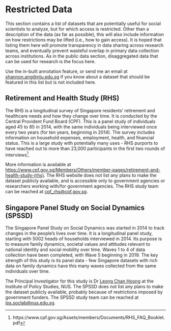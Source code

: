 # Restricted Data {#restricteddata}

This section contains a list of datasets that are potentially useful for social scientists to analyze, but for which access is restricted. Other than a description of the data (as far as possible), this will also include information on how restrictions may be lifted (i.e., how to gain access). It is hoped that listing them here will promote transparency in data sharing across research teams, and eventually prevent wasteful overlap in primary data collection across institutions. As in the public data section, disaggregated data that can be used for research is the focus here.

Use the in-built annotation feature, or send me an email at <shannon.ang@ntu.edu.sg> if you know about a dataset that should be featured in this list but is not included here.

## Retirement and Health Study (RHS) {#rhs}

The RHS is a longitudinal survey of Singapore residents’ retirement and healthcare needs and how they change over time. It is conducted by the Central Provident Fund Board (CPF). This is a panel study of individuals aged 45 to 85 in 2014, with the same individuals being interviewed once every two years (for ten years, beginning in 2014). The survey includes information on household expenses, employment, health, and financial status. This is a large study with potentially many uses - RHS purports to have reached out to more than 23,000 participants in the first two rounds of interviews^[https://www.cpf.gov.sg/Assets/members/Documents/RHS_FAQ_Booklet.pdf]. 

More information is available at <https://www.cpf.gov.sg/Members/Others/member-pages/retirement-and-health-study-(rhs)>. The RHS website does not list any plans to make the dataset publicly available, and is accessible only to government agencies or researchers working with/for government agencies. The RHS study team can be reached at <cpf_rhs@cpf.gov.sg>.

## Singapore Panel Study on Social Dynamics (SPSSD)

The Singapore Panel Study on Social Dynamics was started in 2014 to track changes in the people's lives over time. It is a longitudinal panel study, starting with 5002 heads of households interviewed in 2014. Its purpose is to measure family dynamics, societal values and attitudes relevant to national identity and social mobility over time. Waves 1 to 4 of data collection have been completed, with Wave 5 beginning in 2019. The key strength of this study is its panel data - few Singapore datasets with rich data on family dynamics have this many waves collected from the same individuals over time.

The Principal Investigator for this study is Dr [Leong Chan Hoong](http://lkyspp.nus.edu.sg/our-people/faculty/leong-chan-hoong) at the Institute of Policy Studies, NUS. The SPSSD does not list any plans to make the dataset publicly available, probably because of restrictions imposed by government funders. The SPSSD study team can be reached at <ips.soclab@nus.edu.sg>.

